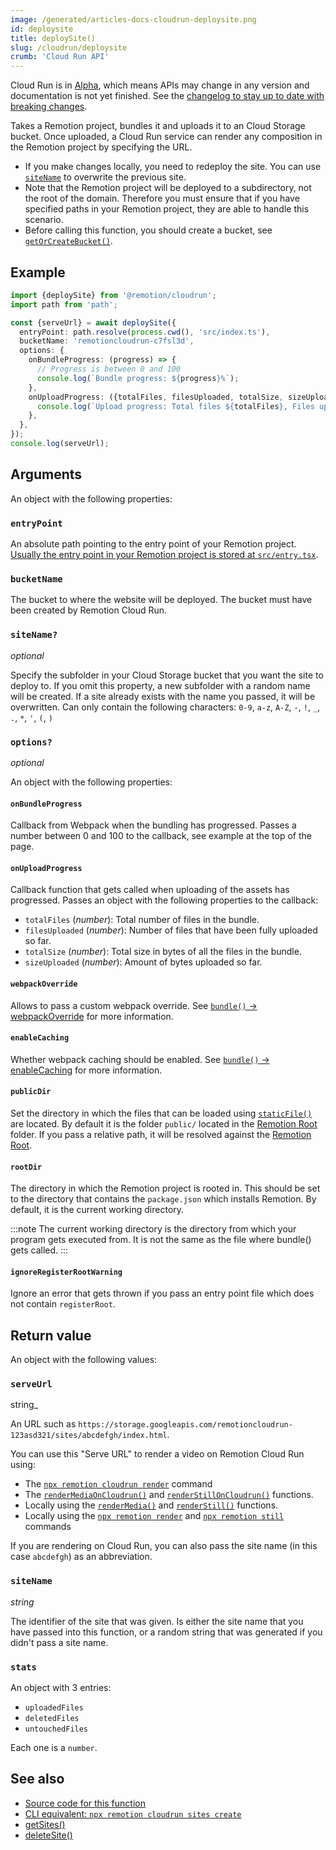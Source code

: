 ```yaml
---
image: /generated/articles-docs-cloudrun-deploysite.png
id: deploysite
title: deploySite()
slug: /cloudrun/deploysite
crumb: 'Cloud Run API'
---
```


<ExperimentalBadge>
  <p>
    Cloud Run is in <a href="/docs/cloudrun-alpha">Alpha</a>, which means APIs may change in any version and documentation is not yet finished. See the <a href="https://remotion.dev/changelog">changelog to stay up to date with breaking changes</a>.
  </p>
</ExperimentalBadge>

Takes a Remotion project, bundles it and uploads it to an Cloud Storage bucket. Once uploaded, a Cloud Run service can render any composition in the Remotion project by specifying the URL.

- If you make changes locally, you need to redeploy the site. You can use [`siteName`](#sitename) to overwrite the previous site.
- Note that the Remotion project will be deployed to a subdirectory, not the root of the domain. Therefore you must ensure that if you have specified paths in your Remotion project, they are able to handle this scenario.
- Before calling this function, you should create a bucket, see [`getOrCreateBucket()`](/docs/cloudrun/getorcreatebucket).

## Example

```ts twoslash
import {deploySite} from '@remotion/cloudrun';
import path from 'path';

const {serveUrl} = await deploySite({
  entryPoint: path.resolve(process.cwd(), 'src/index.ts'),
  bucketName: 'remotioncloudrun-c7fsl3d',
  options: {
    onBundleProgress: (progress) => {
      // Progress is between 0 and 100
      console.log(`Bundle progress: ${progress}%`);
    },
    onUploadProgress: ({totalFiles, filesUploaded, totalSize, sizeUploaded}) => {
      console.log(`Upload progress: Total files ${totalFiles}, Files uploaded ${filesUploaded}, Total size ${totalSize}, Size uploaded ${sizeUploaded}`);
    },
  },
});
console.log(serveUrl);
```

## Arguments

An object with the following properties:

### `entryPoint`

An absolute path pointing to the entry point of your Remotion project. [Usually the entry point in your Remotion project is stored at `src/entry.tsx`](/docs/terminology/entry-point).

### `bucketName`

The bucket to where the website will be deployed. The bucket must have been created by Remotion Cloud Run.

### `siteName?`

_optional_

Specify the subfolder in your Cloud Storage bucket that you want the site to deploy to. If you omit this property, a new subfolder with a random name will be created. If a site already exists with the name you passed, it will be overwritten. Can only contain the following characters: `0-9`, `a-z`, `A-Z`, `-`, `!`, `_`, `.`, `*`, `'`, `(`, `)`

### `options?`

_optional_

An object with the following properties:

#### `onBundleProgress`

Callback from Webpack when the bundling has progressed. Passes a number between 0 and 100 to the callback, see example at the top of the page.

#### `onUploadProgress`

Callback function that gets called when uploading of the assets has progressed. Passes an object with the following properties to the callback:

- `totalFiles` (_number_): Total number of files in the bundle.
- `filesUploaded` (_number_): Number of files that have been fully uploaded so far.
- `totalSize` (_number_): Total size in bytes of all the files in the bundle.
- `sizeUploaded` (_number_): Amount of bytes uploaded so far.

#### `webpackOverride`

Allows to pass a custom webpack override. See [`bundle()` -> webpackOverride](/docs/bundle#webpackoverride) for more information.

#### `enableCaching`

Whether webpack caching should be enabled. See [`bundle()` -> enableCaching](/docs/bundle#enablecaching) for more information.

#### `publicDir`

Set the directory in which the files that can be loaded using [`staticFile()`](/docs/staticfile) are located. By default it is the folder `public/` located in the [Remotion Root](/docs/terminology/remotion-root) folder. If you pass a relative path, it will be resolved against the [Remotion Root](/docs/terminology/remotion-root).

#### `rootDir`

The directory in which the Remotion project is rooted in. This should be set to the directory that contains the `package.json` which installs Remotion. By default, it is the current working directory.

:::note
The current working directory is the directory from which your program gets executed from. It is not the same as the file where bundle() gets called.
:::

#### `ignoreRegisterRootWarning`

Ignore an error that gets thrown if you pass an entry point file which does not contain `registerRoot`.

## Return value

An object with the following values:

### `serveUrl`

string\_

An URL such as `https://storage.googleapis.com/remotioncloudrun-123asd321/sites/abcdefgh/index.html`.

You can use this "Serve URL" to render a video on Remotion Cloud Run using:

- The [`npx remotion cloudrun render`](/docs/cloudrun/cli/render) command
- The [`renderMediaOnCloudrun()`](/docs/cloudrun/rendermediaoncloudrun) and [`renderStillOnCloudrun()`](/docs/cloudrun/renderstilloncloudrun) functions.
- Locally using the [`renderMedia()`](/docs/renderer/render-media) and [`renderStill()`](/docs/renderer/render-still) functions.
- Locally using the [`npx remotion render`](/docs/cli) and [`npx remotion still`](/docs/cli) commands

If you are rendering on Cloud Run, you can also pass the site name (in this case `abcdefgh`) as an abbreviation.

### `siteName`

_string_

The identifier of the site that was given. Is either the site name that you have passed into this function, or a random string that was generated if you didn't pass a site name.

### `stats`

An object with 3 entries:

- `uploadedFiles`
- `deletedFiles`
- `untouchedFiles`

Each one is a `number`.

## See also

- [Source code for this function](https://github.com/remotion-dev/remotion/blob/main/packages/cloudrun/src/api/deploy-site.ts)
- [CLI equivalent: `npx remotion cloudrun sites create`](/docs/cloudrun/cli/sites#create)
- [getSites()](/docs/cloudrun/getsites)
- [deleteSite()](/docs/cloudrun/deletesite)
